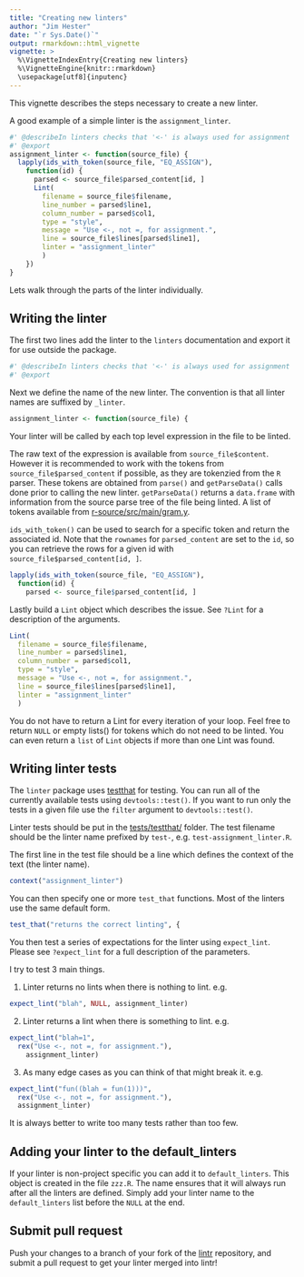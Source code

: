 ```yaml
---
title: "Creating new linters"
author: "Jim Hester"
date: "`r Sys.Date()`"
output: rmarkdown::html_vignette
vignette: >
  %\VignetteIndexEntry{Creating new linters}
  %\VignetteEngine{knitr::rmarkdown}
  \usepackage[utf8]{inputenc}
---
```


This vignette describes the steps necessary to create a new linter.

A good example of a simple linter is the `assignment_linter`.
```r
#' @describeIn linters checks that '<-' is always used for assignment
#' @export
assignment_linter <- function(source_file) {
  lapply(ids_with_token(source_file, "EQ_ASSIGN"),
    function(id) {
      parsed <- source_file$parsed_content[id, ]
      Lint(
        filename = source_file$filename,
        line_number = parsed$line1,
        column_number = parsed$col1,
        type = "style",
        message = "Use <-, not =, for assignment.",
        line = source_file$lines[parsed$line1],
        linter = "assignment_linter"
        )
    })
}
```

Lets walk through the parts of the linter individually.

## Writing the linter ##
The first two lines add the linter to the `linters` documentation and export it
for use outside the package.

```r
#' @describeIn linters checks that '<-' is always used for assignment
#' @export
```

Next we define the name of the new linter.  The convention is that all linter
names are suffixed by `_linter`.
```r
assignment_linter <- function(source_file) {
```

Your linter will be called by each top level expression in the file to be
linted.

The raw text of the expression is available from `source_file$content`. However it is
recommended to work with the tokens from
`source_file$parsed_content` if possible, as they are tokenzied from the `R`
parser. These tokens are obtained from `parse()` and `getParseData()`
calls done prior to calling the new linter. `getParseData()` returns a `data.frame`
with information from the source parse tree of the file being linted. A list of
tokens available from
[r-source/src/main/gram.y](https://github.com/wch/r-source/blob/ff1bca2f21aba271d428474f00494eece5c36dd3/src/main/gram.y#L293-L307).

`ids_with_token()` can be used to search for a specific token and return the
associated id.  Note that the `rownames` for `parsed_content` are set to the
`id`, so you can retrieve the rows for a given id with
`source_file$parsed_content[id, ]`.

```r
lapply(ids_with_token(source_file, "EQ_ASSIGN"),
  function(id) {
    parsed <- source_file$parsed_content[id, ]
```

Lastly build a `Lint` object which describes the issue.  See `?Lint` for a
description of the arguments.

```r
Lint(
  filename = source_file$filename,
  line_number = parsed$line1,
  column_number = parsed$col1,
  type = "style",
  message = "Use <-, not =, for assignment.",
  line = source_file$lines[parsed$line1],
  linter = "assignment_linter"
  )
```

You do not have to return a Lint for every iteration of your loop.  Feel free
to return `NULL` or empty lists() for tokens which do not need to be linted.
You can even return a `list` of `Lint` objects if more than one Lint was found.

## Writing linter tests ##
The `linter` package uses [testthat](https://github.com/hadley/testthat) for
testing. You can run all of the currently available tests using
`devtools::test()`.  If you want to run only the tests in a given file use the
`filter` argument to `devtools::test()`.

Linter tests should be put in the
[tests/testthat/](https://github.com/jimhester/lintr/tree/master/tests/testthat)
folder.  The test filename should be the linter name prefixed by `test-`, e.g.
`test-assignment_linter.R`.

The first line in the test file should be a line which defines the context of the text (the linter name).
```r
context("assignment_linter")
```

You can then specify one or more `test_that` functions.  Most of the linters use the same default form.
```r
test_that("returns the correct linting", {
```

You then test a series of expectations for the linter using `expect_lint`.
Please see `?expect_lint` for a full description of the parameters.

I try to test 3 main things.

1. Linter returns no lints when there is nothing to lint. e.g.

```r
expect_lint("blah", NULL, assignment_linter)
```

2. Linter returns a lint when there is something to lint. e.g.

```r
expect_lint("blah=1",
  rex("Use <-, not =, for assignment."),
    assignment_linter)
```

3. As many edge cases as you can think of that might break it. e.g.

```r
expect_lint("fun((blah = fun(1)))",
  rex("Use <-, not =, for assignment."),
  assignment_linter)
```

It is always better to write too many tests rather than too few.

## Adding your linter to the default_linters ##
If your linter is non-project specific you can add it to `default_linters`.
This object is created in the file `zzz.R`.  The name ensures that it will always run after all
the linters are defined.  Simply add your linter name to the `default_linters`
list before the `NULL` at the end.

## Submit pull request ##
Push your changes to a branch of your fork of the
[lintr](https://github.com/jimhester/lintr) repository, and submit a pull
request to get your linter merged into lintr!
